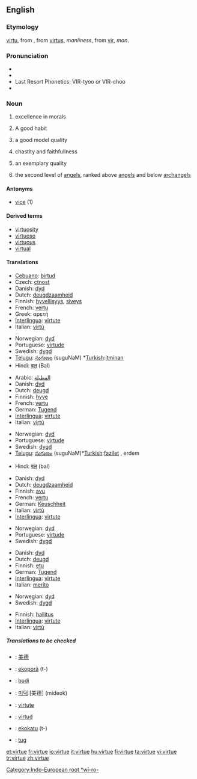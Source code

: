 ==English==

===Etymology===
{{ME.}} [[virtu]], from {{OF.}}, from {{L.}} [[virtus]], ''manliness'', from [[vir]], ''man''.

===Pronunciation===
* {{IPA|/ˈvɝ.tju/ ''or'' /ˈvɝ.ʧu/}}
* {{enPR|(vûrʹtū) ''or'' (vûrʹcho̅o̅)}}
*Last Resort Phonetics: VIR-tyoo ''or'' VIR-choo
*{{audio|en-us-virtue.ogg|Audio (US)}}

===Noun===
{{en-noun|s|-}}

# {{uncountable}} excellence in morals
# {{countable}} A good habit
# {{countable}} a good model quality
# {{uncountable}} chastity and faithfullness
# {{countable}} an exemplary quality
# {{context|Christian|_|[[angelology]]|biblical tradition}} the second level of [[angel]]s, ranked above [[angel]]s and below [[archangel]]s

====Antonyms====
*[[vice]] (1)

====Derived terms====
*[[virtuosity]]
*[[virtuoso]]
*[[virtuous]]
*[[virtual]]

====Translations====
{{trans-top|excellence in morals}}
*[[Cebuano]]: [[birtud]]
*Czech: [[ctnost]] {{f}}
*Danish: [[dyd]] {{c}}
*Dutch: [[deugdzaamheid]] {{f}}
*Finnish: [[hyvellisyys]], [[siveys]]
*French: [[vertu]] {{f}}
*Greek: αρετή {{f}}
*[[Interlingua]]: [[virtute]]
*Italian: [[virtù]] {{f}}
{{trans-mid}}
*Norwegian: [[dyd]] {{m}}
*Portuguese: [[virtude]] {{f}}
*Swedish: [[dygd]]
*[[Telugu]]: [[సుగుణం]] (suguNaM) *[[Turkish]]:[[itminan]]
*Hindi: [[बल]] (Bal)
{{trans-bottom}}

{{trans-top|a good model quality}}
*Arabic: [[الفظيلة]]
*Danish: [[dyd]] {{c}}
*Dutch: [[deugd]] {{f}}
*Finnish: [[hyve]]
*French: [[vertu]] {{f}}
*German: [[Tugend]] {{f}}
*[[Interlingua]]: [[virtute]]
*Italian: [[virtù]] {{f}}
{{trans-mid}}
*Norwegian: [[dyd]] {{m}}
*Portuguese: [[virtude]] {{f}}
*Swedish: [[dygd]]
*[[Telugu]]: [[సుగుణం]] (suguNaM)*[[Turkish]]:[[fazilet]] , erdem

*Hindi: [[बल]] (bal)

{{trans-bottom}}

{{trans-top|chastity and faithfullness}}
*Danish: [[dyd]] {{c}}
*Dutch: [[deugdzaamheid]] {{f}}
*Finnish: [[avu]]
*French: [[vertu]] {{f}}
*German: [[Keuschheit]] {{f}}
*Italian: [[virtù]] {{f}}
*[[Interlingua]]: [[virtute]]
{{trans-mid}}
*Norwegian: [[dyd]] {{m}}
*Portuguese: [[virtude]] {{f}}
*Swedish: [[dygd]]
{{trans-bottom}}

{{trans-top|an exemplary quality}}
*Danish: [[dyd]] {{c}}
*Dutch: [[deugd]] {{f}}
*Finnish: [[etu]]
*German: [[Tugend]] {{f}}
*[[Interlingua]]: [[virtute]]
*Italian: [[merito]] {{m}}
{{trans-mid}}
*Norwegian: [[dyd]] {{m}}
*Swedish: [[dygd]]
{{trans-bottom}}

{{trans-top|in angelology}}
*Finnish: [[hallitus]]
*[[Interlingua]]: [[virtute]]
*Italian: [[virtù]] {{f}}
{{trans-mid}}
{{trans-bottom}}

=====Translations to be checked=====
{{checktrans}}

*{{ttbc|Chinese}}: [[美德]]
*{{ttbc|Guarani}}: [[ekoporã]] (t-)
*{{ttbc|Indonesian}}: [[budi]]
*{{ttbc|Korean}}: [[미덕]] [美德] (mideok)
*{{ttbc|Romanian}}: [[virtute]] {{f}}
*{{ttbc|Spanish}}: [[virtud]] {{f}}
*{{ttbc|Tupinambá}}: [[ekokatu]] (t-)
*{{ttbc|Volapük}}: [[tug]]

[[Category:Indo-European root *wī-ro-]]

[[et:virtue]]
[[fr:virtue]]
[[io:virtue]]
[[it:virtue]]
[[hu:virtue]]
[[fi:virtue]]
[[ta:virtue]]
[[vi:virtue]]
[[tr:virtue]]
[[zh:virtue]]